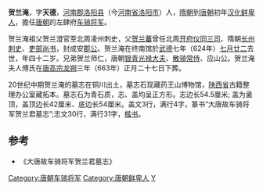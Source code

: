 '''贺兰淹'''{{BD|583年||624年||}}，字'''天德'''，[[河南郡|河南郡]][[洛阳县|洛阳县]]（今[[河南省|河南省]][[洛阳市|洛阳市]]）人，[[隋朝|隋朝]]到[[唐朝|唐朝]]初年[[汉化|汉化]][[鮮卑|鲜卑人]]，擔任[[唐朝|唐朝]]的左肆府[[车骑将军|车骑将军]]。

贺兰淹祖父贺兰澄官至北周凌州刺史，父[[贺兰蕃|贺兰蕃]]曾任北周[[开府仪同三司|开府仪同三司]]、隋朝[[长州|长州]][[刺史|刺史]]、[[吏部尚书|吏部尚书]]，封成安[[郡公|郡公]]。贺兰淹在终南馆於[[武德|武德]]七年（624年）[[七月廿二|七月廿二]]去世，年四十二岁。兄弟贺兰师仁，唐朝[[银青光禄大夫|银青光禄大夫]]、[[散骑常侍|散骑常侍]]、应山公。贺兰淹夫人傅氏在[[唐高宗|唐高宗]][[龙朔|龙朔]]三年（663年）正月二十七日下葬。

20世纪中期贺兰淹的墓志在铜川出土，墓志石现藏药王山博物馆，[[陕西省|陕西省]]古籍整理办公室藏拓本。墓志石为青石质，志、盖均呈正方形。志边长54.5厘米; 盖为盝顶，盖顶边长42厘米、底边长54厘米。盖文3行，满行4字，篆书“大唐故车骑将军贺兰君墓志”;志文30行，满行31字，[[楷书|楷书]]。

== 参考 ==
*《大唐故车骑将军贺兰君墓志》

{{唐朝官员小作品}}
{{DEFAULTSORT:H}}
[[Category:唐朝车骑将军|Category:唐朝车骑将军]]
[[Category:唐朝鲜卑人|Category:唐朝鲜卑人]]
[[Category:贺兰姓|Y]]